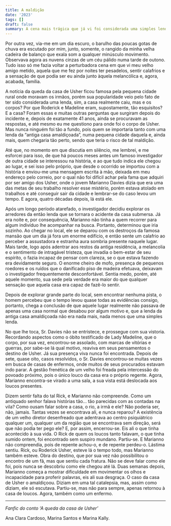 ```yaml
---
title: A maldição
date: '2023'
tags: []
draft: false
summary: A cena mais trágica que já vi foi considerada uma simples lenda, mas tem quem queira testar a sorte e ir atrás do que pode ser perigoso.
---
```


Por outra vez, via-me em um dia escuro, o barulho das poucas gotas de chuva era escutado por mim, junto, somente, o rangido da minha velha cadeira de balanço que exala som a qualquer minúsculo movimento. Observava agora as nuvens cinzas de um céu pálido numa tarde de outono. Tudo isso só me fazia voltar a perturbadora cena em que vi meu velho amigo metido, aquela que me fez por noites ter pesadelos, sentir calafrios e a sensação de que podia ser eu ainda junto àquela melancólica e, agora, acabada, família.

A notícia da queda da casa de Usher ficou famosa pela pequena cidade rural onde moravam os irmãos, porém sua popularidade veio pelo fato de ter sido considerada uma lenda, sim, a casa realmente caiu, mas e os corpos? Por que Roderick e Madeline eram, supostamente, tão esquisitos? E a casa? Foram essas e muitas outras perguntas que surgiram depois do incidente e, depois de exatamente 41 anos, ainda se procuravam as respostas, e até mesmo eu me questiono para onde foi o corpo de Usher. Mas nunca ninguém foi tão a fundo, pois quem se importaria tanto com uma lenda da “antiga casa amaldiçoada”, numa pequena cidade daquela e, ainda mais, quem chegaria tão perto, sendo que teria o risco de tal maldição. 

Até que, no momento em que discutia em silêncio, me lembrei, e me esforcei para isso, de que há poucos meses antes um famoso investigador de outra cidade se interessou na história, e ao que tudo indica ele chegou ao lugar, e sei isso pelo próprio, que desde o ocorrido se importou com a história e enviou-me uma mensagem escrita à mão, deixada em meu endereço pelo correio, por o qual não foi difícil achar pela fama que adquiri por ser amigo dos Usher, onde o jovem Marianno Davies dizia que era uma das metas de seu trabalho resolver esse mistério, porém estava atolado em trabalhos e até conseguir sair da cidade e lembrar-se do caso levou um tempo. E agora, quatro décadas depois, lá está ele.

Após um longo período atarefado, o investigador decidiu explorar os arredores da então lenda que se tornara o acidente da casa submersa. Já era noite e, por consequência, Marianno não tinha a quem recorrer para algum indivíduo lhe acompanhar na busca. Portanto, determinou que iria sozinho. 
Ao chegar no local, ele se deparou com os destroços da famosa mansão que um dia já fora um enorme edifício, e então sente um calafrio ao perceber a assustadora e estranha aura sombria presente naquele lugar. Mais tarde, logo após adentrar aos restos da antiga residência, a melancolia e o sentimento de intragável tristeza, que invadia o bem-estar de seu espírito, o fazia incapaz de pensar com clareza, se o que estava fazendo era devidamente seguro. O enorme cheiro de mofo, presença de pequenos roedores e os ruídos que o danificado piso de madeira efetuava, deixavam o investigador frequentemente desconfortável. Sentia medo, porém, até aquele momento, sua sede pela verdade era maior do que qualquer sensação que aquela casa era capaz de fazê-lo sentir.

Depois de explorar grande parte do local, sem encontrar nenhuma pista, o homem percebeu que o tempo levou quase todas as evidências consigo, portanto, chega a conclusão de que aquele lugar realmente não passava de apenas uma casa normal que desabou por algum motivo e, que a lenda da antiga casa amaldiçoada não era nada mais, nada menos que uma simples lenda. 

No que lhe toca, Sr. Davies não se entristece, e prossegue com sua vistoria. Recordando aspectos como o óbito testificado de Lady Madeline, que o corpo, por sua vez, encontrou-se assolado, com marcas de vitórias e guerras, por sabe-se lá qual motivo, reaviva em seus pensamentos o destino de Usher. Já sua presença viva nunca foi encontrada. Depois de sete, quase oito, casos resolvidos, o Sr. Davies encontrou-se muitas vezes em busca de casas de enfermos, onde muitos de seus procurados estavam indo parar. A gestão frenética de um velho foi freada pela intercessão do povoado próximo, pois o único louco da casa era o próprio regente. Agora, Marianno encontra-se virado a uma sala, a sua vista está deslocada aos loucos presentes. 

Dizem sentir falta do tal Rick, e Marianno não compreende. Como um antiquado senhor falava histórias tão… tão parecidas com as contadas na vila? Como ousam falar sobre a casa, o rio, a irmã e ele? Não poderia ser, não, jamais. Tantas vezes se encontrava ali, e nunca reparou? A existência de um velho diretor desenfreado que adentrava ao centro psiquiátrico qualquer um, qualquer um da região que se encontrava sem direção, será que não podia ter pego ele? E, por assim, encerrou-se. Eis ali o que tinha acontecido à sua vida. O Rick de quem os loucos tanto falavam, o que tinha sumido ontem, foi encontrado sem suspiro mundano. Partiu-se. E Marianno não compreendia, pois de repente achou-o, e de repente perdeu-o. Lástima sentiu. Rick, ou Roderick Usher, esteve lá o tempo todo, mas Marianno também esteve. Obra do destino, que por sua vez não possibilitou o encontro de um fã, mas que sentiu cada fratura. Não se deve falar como ele foi, pois nunca se descobriu como ele chegou até lá. 
Duas semanas depois, Marianno começa a mostrar dificuldade em movimentar os olhos e incapacidade para proferir palavras, eis ali sua desgraça. O caso da casa de Usher o amaldiçoou. Diziam em uma tal catalepsia, mas, assim como diziam, ele só escutava. Partiu-se, mas não para sempre, apenas retornou à casa de loucos. Agora, também como um enfermo.

---

*Fanfic do conto ‘A queda da casa de Usher’*

Ana Clara Cardoso, Marina Santos e Marina Kally.
